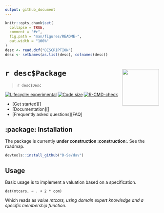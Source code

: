 ```yaml
---
output: github_document
---
```


<!-- README.md is generated from README.Rmd. Please edit that file -->

```r
knitr::opts_chunk$set(
  collapse = TRUE,
  comment = "#>",
  fig.path = "man/figures/README-",
  out.width = "100%"
)
desc <- read.dcf("DESCRIPTION")
desc <- setNames(as.list(desc), colnames(desc))
```

# `r desc$Package` <img src="man/figures/logo.png" align="right" width="120"/>

> `r desc$Desc`

<!-- badges: start -->

[![Lifecycle: experimental](https://img.shields.io/badge/lifecycle-experimental-orange.svg)](https://lifecycle.r-lib.org/articles/stages.html#experimental) [![Code size](https://img.shields.io/github/languages/code-size/D-Se/dav.svg)](https://github.com/D-Se/dav) [![R-CMD-check](https://github.com/D-Se/dav/actions/workflows/R-CMD-check.yaml/badge.svg)](https://github.com/D-Se/dav/actions/workflows/R-CMD-check.yaml)
<!-- badges: end -->

<div id='tldr'>
 
* [Get started][]
* [Documentation][]
* [Frequently asked questions][FAQ]

</div>

## :package: Installation

The package is currently **under construction :construction:**. See the roadmap.

``` r
devtools::install_github("D-Se/dav")
```

## Usage

Basic usage is to implement a valuation based on a specification.

```
dat(mtcars, ~ . + 2 * com)
```
Which reads as *value mtcars, using domain expert knowledge and a specific membership function*.
